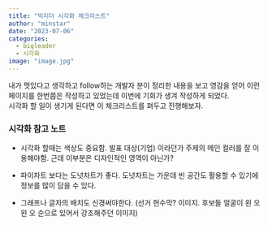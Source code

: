 ```yaml
---
title: "빅리더 시각화 체크리스트"
author: "minstar"
date: "2023-07-06"
categories: 
  - bigleader
  - 시각화
image: "image.jpg"
---
```

내가 멋있다고 생각하고 follow하는 개발자 분이 정리한 내용을 보고 영감을 얻어 이런 페이지를 한번쯤은 작성하고 있었는데 이번에 기회가 생겨 작성하게 되었다.  
시각화 할 일이 생기게 된다면 이 체크리스트를 펴두고 진행해보자. 

### 시각화 참고 노트

- 시각화 할때는 색상도 중요함.
발표 대상(기업) 이라던가 주제의 메인 컬러를 잘 이용해야함. 근데 이부분은 디자인적인 영역이 아닌가?

- 파이차트 보다는 도넛차트가 좋다.
도넛차트는 가운데 빈 공간도 활용할 수 있기에 정보를 많이 담을 수 있다.

- 그래프나 글자의 배치도 신경써야한다.
(선거 현수막? 이미지. 후보들 얼굴이 왼 오 왼 오 순으로 있어서 강조해주던 이미지)

